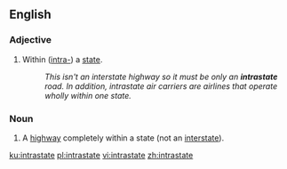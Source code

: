 ==English==

===Adjective===
{{en-adj|-}}

# {{context|US|lang=en}}Within ([[intra-]]) a [[state]].
#: ''This isn't an interstate highway so it must be only an '''intrastate''' road.''  ''In addition, intrastate air carriers are'' ''airlines that operate wholly within one state.''

===Noun===
{{en-noun}}

# {{context|US|lang=en}}A [[highway]] completely within a state (not an [[interstate]]).

[[ku:intrastate]]
[[pl:intrastate]]
[[vi:intrastate]]
[[zh:intrastate]]